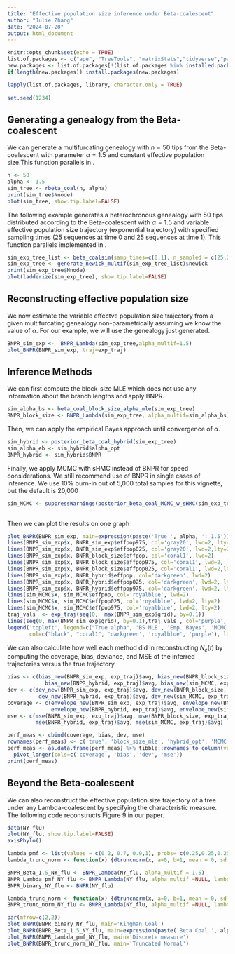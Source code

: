 ```yaml
---
title: "Effective population size inference under Beta-coalescent"
author: "Julie Zhang"
date: "2024-07-20"
output: html_document
---
```


```r
knitr::opts_chunk$set(echo = TRUE)
list.of.packages <- c("ape", "TreeTools", "matrixStats","tidyverse","parallel")
new.packages <- list.of.packages[!(list.of.packages %in% installed.packages()[,"Package"])]
if(length(new.packages)) install.packages(new.packages)

lapply(list.of.packages, library, character.only = TRUE) 
  
set.seed(1234)
```

## Generating a genealogy from the Beta-coalescent

We can generate a multifurcating genealogy with $n=50$ tips from the Beta-coalescent with parameter $\alpha=1.5$ and constant effective population size.This function parallels \texttt{rcoal()} in \texttt{ape}. 

```r
n <- 50
alpha <- 1.5
sim_tree <- rbeta_coal(n, alpha)
print(sim_tree$Nnode)
plot(sim_tree, show.tip.label=FALSE)
```

The following example generates a heterochronous genealogy with 50 tips distributed according to the Beta-coalescent with $\alpha=1.5$ and variable effective population size trajectory (exponential trajectory) with specified sampling times (25 sequences at time 0 and 25 sequences at time 1). This function parallels \texttt{coalsim()} implemented in \texttt{phylodyn}. 

```r
sim_exp_tree_list <- beta_coalsim(samp_times=c(0,1), n_sampled = c(25,25), alpha=1.5, traj=exp_traj)
sim_exp_tree <- generate_newick_multif(sim_exp_tree_list)$newick
print(sim_exp_tree$Nnode)
plot(ladderize(sim_exp_tree), show.tip.label=FALSE)
```

## Reconstructing effective population size

We now estimate the variable effectve population size trajectory from a given multifurcating genealogy non-parametrically assuming we know the value of $\alpha$. For our example, we will use the genealogy just generated.

```r
BNPR_sim_exp <-  BNPR_Lambda(sim_exp_tree,alpha_multif=1.5)
plot_BNPR(BNPR_sim_exp, traj=exp_traj)
```

## Inference Methods

We can first compute the block-size MLE which does not use any information about the branch lengths and apply BNPR. 

```r
sim_alpha_bs <- beta_coal_block_size_alpha_mle(sim_exp_tree)
BNPR_block_size <- BNPR_Lambda(sim_exp_tree, alpha_multif=sim_alpha_bs)
```

Then, we can apply the empirical Bayes approach until convergence of $\alpha$. 

```r
sim_hybrid <- posterior_beta_coal_hybrid(sim_exp_tree)
sim_alpha_eb <- sim_hybrid$alpha_opt
BNPR_hybrid <- sim_hybrid$BNPR 
```

Finally, we apply MCMC with sHMC instead of BNPR for speed considerations. We still recommend use of BNPR in single cases of inference. We use 10\% burn-in out of 5,000 total samples for this vignette, but the default is 20,000

```r
sim_MCMC <- suppressWarnings(posterior_beta_coal_MCMC_w_sHMC(sim_exp_tree, nsamp_total=5000))
  
```

Then we can plot the results on one graph 

```r
plot_BNPR(BNPR_sim_exp, main=expression(paste('True ', alpha, ': 1.5')))
lines(BNPR_sim_exp$x, BNPR_sim_exp$effpop975, col='gray20', lwd=2, lty=2)
lines(BNPR_sim_exp$x, BNPR_sim_exp$effpop025, col='gray20', lwd=2,lty=2)
lines(BNPR_sim_exp$x, BNPR_block_size$effpop, col='coral1', lwd=2)
lines(BNPR_sim_exp$x, BNPR_block_size$effpop975, col='coral1', lwd=2, lty=2)
lines(BNPR_sim_exp$x, BNPR_block_size$effpop025, col='coral1', lwd=2,lty=2)
lines(BNPR_sim_exp$x, BNPR_hybrid$effpop, col='darkgreen', lwd=2)
lines(BNPR_sim_exp$x, BNPR_hybrid$effpop025, col='darkgreen', lwd=2, lty=2)
lines(BNPR_sim_exp$x, BNPR_hybrid$effpop975, col='darkgreen', lwd=2, lty=2)
lines(sim_MCMC$x, sim_MCMC$effpop, col='royalblue', lwd=2)
lines(sim_MCMC$x, sim_MCMC$effpop025, col='royalblue', lwd=2, lty=2)
lines(sim_MCMC$x, sim_MCMC$effpop975, col='royalblue', lwd=2, lty=2)
traj_vals  <- exp_traj(seq(0,  max(BNPR_sim_exp$grid), by=0.1))
lines(seq(0, max(BNPR_sim_exp$grid), by=0.1),traj_vals , col='purple', lwd=2)
legend('topleft', legend=c("True alpha", 'BS MLE', 'Emp. Bayes', 'MCMC', 'Traj'),
       col=c("black", "coral1", 'darkgreen', 'royalblue', 'purple'), lty=1, cex=0.8, lwd=2)

```

We can also calculate how well each method did in reconstructing $N_e(t)$ by computing the coverage, bias, deviance, and MSE of the inferred trajectories versus the true trajectory. 

```r
bias <- c(bias_new(BNPR_sim_exp, exp_traj)$avg, bias_new(BNPR_block_size, exp_traj)$avg, 
            bias_new(BNPR_hybrid, exp_traj)$avg, bias_new(sim_MCMC, exp_traj)$avg)
dev <- c(dev_new(BNPR_sim_exp, exp_traj)$avg, dev_new(BNPR_block_size, exp_traj)$avg, 
          dev_new(BNPR_hybrid, exp_traj)$avg, dev_new(sim_MCMC, exp_traj)$avg)
coverage <- c(envelope_new(BNPR_sim_exp, exp_traj)$avg, envelope_new(BNPR_block_size, exp_traj)$avg, 
              envelope_new(BNPR_hybrid, exp_traj)$avg, envelope_new(sim_MCMC, exp_traj)$avg)
mse <- c(mse(BNPR_sim_exp, exp_traj)$avg, mse(BNPR_block_size, exp_traj)$avg, 
         mse(BNPR_hybrid, exp_traj)$avg, mse(sim_MCMC, exp_traj)$avg)

perf_meas <- cbind(coverage, bias, dev, mse)
rownames(perf_meas) <- c('true', 'block_size_mle', 'hybrid_opt', 'MCMC')
perf_meas <- as.data.frame(perf_meas) %>% tibble::rownames_to_column(var = "method") %>%
  pivot_longer(cols=c('coverage', 'bias', 'dev', 'mse'))
print(perf_meas)
```


## Beyond the Beta-coalescent 

We can also reconstruct the effective population size trajectory of a tree under any Lambda-coalescent by specifying the characteristic measure. The following code reconstructs Figure 9 in our paper. 

```r
data(NY_flu)
plot(NY_flu, show.tip.label=FALSE)
axisPhylo()

lambda_pmf <- list(values = c(0.2, 0.7, 0.9,1), probs= c(0.25,0.25,0.25,0.25))
lambda_trunc_norm <- function(x) {dtruncnorm(x, a=0, b=1, mean = 0, sd = 1)}

BNPR_Beta_1.5_NY_flu <- BNPR_Lambda(NY_flu, alpha_multif = 1.5) 
BNPR_Lambda_pmf_NY_flu <- BNPR_Lambda(NY_flu, alpha_multif =NULL, lambda_meas = lambda_pmf) 
BNPR_binary_NY_flu <- BNPR(NY_flu)

lambda_trunc_norm <- function(x) {dtruncnorm(x, a=0, b=1, mean = 0, sd = 1)}
BNPR_trunc_norm_NY_flu <- BNPR_Lambda(NY_flu, alpha_multif =NULL, lambda_meas = lambda_trunc_norm) 

par(mfrow=c(2,2))
plot_BNPR(BNPR_binary_NY_flu, main='Kingman Coal')
plot_BNPR(BNPR_Beta_1.5_NY_flu, main=expression(paste('Beta Coal ', alpha, '=1.5')))
plot_BNPR(BNPR_Lambda_pmf_NY_flu, main='Discrete measure')
plot_BNPR(BNPR_trunc_norm_NY_flu, main='Truncated Normal')
```

 